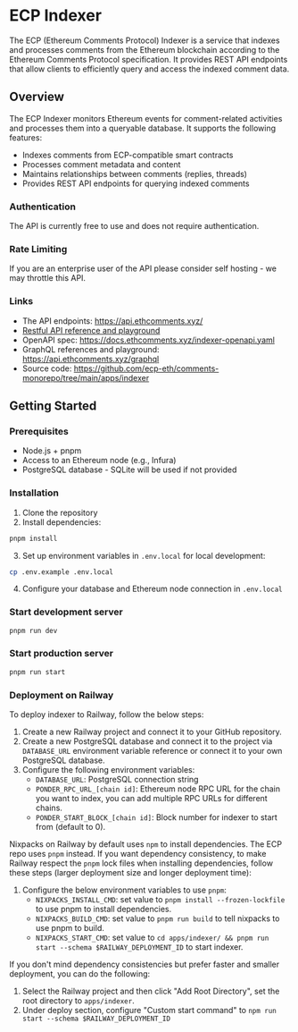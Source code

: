 # ECP Indexer

The ECP (Ethereum Comments Protocol) Indexer is a service that indexes and processes comments from the Ethereum blockchain according to the Ethereum Comments Protocol specification. It provides REST API endpoints that allow clients to efficiently query and access the indexed comment data.

## Overview

The ECP Indexer monitors Ethereum events for comment-related activities and processes them into a queryable database. It supports the following features:

- Indexes comments from ECP-compatible smart contracts
- Processes comment metadata and content
- Maintains relationships between comments (replies, threads)
- Provides REST API endpoints for querying indexed comments

### Authentication

The API is currently free to use and does not require authentication.

### Rate Limiting

If you are an enterprise user of the API please consider self hosting - we may throttle this API.

### Links

- The API endpoints: https://api.ethcomments.xyz/
- [Restful API reference and playground](https://docs.ethcomments.xyz/indexer-reference/restful)
- OpenAPI spec: https://docs.ethcomments.xyz/indexer-openapi.yaml
- GraphQL references and playground: https://api.ethcomments.xyz/graphql
- Source code: https://github.com/ecp-eth/comments-monorepo/tree/main/apps/indexer

## Getting Started

### Prerequisites

- Node.js + pnpm
- Access to an Ethereum node (e.g., Infura)
- PostgreSQL database - SQLite will be used if not provided

### Installation

1. Clone the repository
2. Install dependencies:

```bash
pnpm install
```

3. Set up environment variables in `.env.local` for local development:

```bash
cp .env.example .env.local
```

4. Configure your database and Ethereum node connection in `.env.local`

### Start development server

```bash
pnpm run dev
```

### Start production server

```bash
pnpm run start
```

### Deployment on Railway

To deploy indexer to Railway, follow the below steps:

1. Create a new Railway project and connect it to your GitHub repository.
2. Create a new PostgreSQL database and connect it to the project via `DATABASE_URL` environment variable reference or connect it to your own PostgreSQL database.
3. Configure the following environment variables:
   - `DATABASE_URL`: PostgreSQL connection string
   - `PONDER_RPC_URL_[chain id]`: Ethereum node RPC URL for the chain you want to index, you can add multiple RPC URLs for different chains.
   - `PONDER_START_BLOCK_[chain id]`: Block number for indexer to start from (default to 0).

Nixpacks on Railway by default uses `npm` to install dependencies. The ECP repo uses `pnpm` instead. If you want dependency consistency, to make Railway respect the `pnpm` lock files when installing dependencies, follow these steps (larger deployment size and longer deployment time):

1. Configure the below environment variables to use `pnpm`:
   - `NIXPACKS_INSTALL_CMD`: set value to `pnpm install --frozen-lockfile` to use pnpm to install dependencies.
   - `NIXPACKS_BUILD_CMD`: set value to `pnpm run build` to tell nixpacks to use pnpm to build.
   - `NIXPACKS_START_CMD`: set value to `cd apps/indexer/ && pnpm run start --schema $RAILWAY_DEPLOYMENT_ID` to start indexer.

If you don't mind dependency consistencies but prefer faster and smaller deployment, you can do the following:

1. Select the Railway project and then click "Add Root Directory", set the root directory to `apps/indexer`.
2. Under deploy section, configure "Custom start command" to `npm run start --schema $RAILWAY_DEPLOYMENT_ID`
